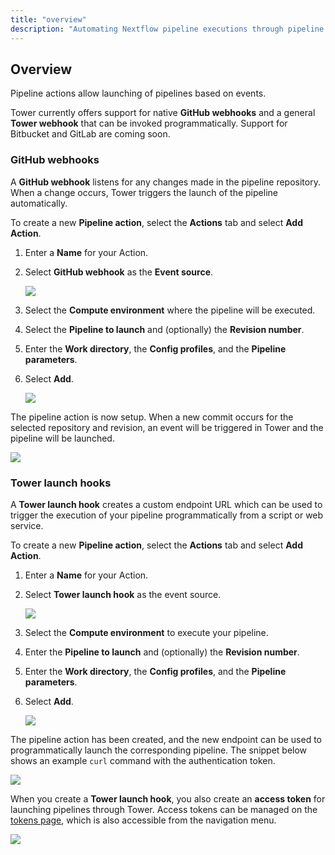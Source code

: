 ```yaml
---
title: "overview"
description: "Automating Nextflow pipeline executions through pipeline actions and webhooks with Nextflow Tower."
---
```


## Overview

Pipeline actions allow launching of pipelines based on events.

Tower currently offers support for native **GitHub webhooks** and a general **Tower webhook** that can be invoked programmatically. Support for Bitbucket and GitLab are coming soon.

### GitHub webhooks

A **GitHub webhook** listens for any changes made in the pipeline repository. When a change occurs, Tower triggers the launch of the pipeline automatically.

To create a new **Pipeline action**, select the **Actions** tab and select **Add Action**.

1. Enter a **Name** for your Action.

2. Select **GitHub webhook** as the **Event source**.

   ![](./_images/actions_githook.png)

3. Select the **Compute environment** where the pipeline will be executed.

4. Select the **Pipeline to launch** and (optionally) the **Revision number**.

5. Enter the **Work directory**, the **Config profiles**, and the **Pipeline parameters**.

6. Select **Add**.

   ![](./_images/actions_params.png)

The pipeline action is now setup. When a new commit occurs for the selected repository and revision, an event will be triggered in Tower and the pipeline will be launched.

![](./_images/actions_created.png)

### Tower launch hooks

A **Tower launch hook** creates a custom endpoint URL which can be used to trigger the execution of your pipeline programmatically from a script or web service.

To create a new **Pipeline action**, select the **Actions** tab and select **Add Action**.

1. Enter a **Name** for your Action.

2. Select **Tower launch hook** as the event source.

   ![](./_images/actions_tower_hook.png)

3. Select the **Compute environment** to execute your pipeline.

4. Enter the **Pipeline to launch** and (optionally) the **Revision number**.

5. Enter the **Work directory**, the **Config profiles**, and the **Pipeline parameters**.

6. Select **Add**.

   ![](./_images/actions_tower_hook_params.png)

The pipeline action has been created, and the new endpoint can be used to programmatically launch the corresponding pipeline. The snippet below shows an example `curl` command with the authentication token.

![](./_images/actions_endpoint.png)

When you create a **Tower launch hook**, you also create an **access token** for launching pipelines through Tower. Access tokens can be managed on the [tokens page](https://tower.nf/tokens), which is also accessible from the navigation menu.

![](./_images/actions_new_token.png)
